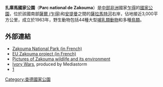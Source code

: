 {{Infobox Protected area 
| name = 扎庫馬國家公園
| iucn_category = II
| photo = 
| photo_caption = 
| map            = Chad | relief = yes
| map_caption    = 在乍得地图上的位置
| map_width      = 270
| label          = '''扎庫馬國家公園'''
| label_position = left
| mark           = 
| marker_size    = 10
| location = {{flag|Chad}}
| nearest_city = 
| long_d = 19
| long_m = 38
| long_s = 52
| long_EW = E
| lat_d = 10
| lat_m = 50
| lat_s = 52
| lat_NS = N
| area = 3,000平方公里
| established = 1963年
| visitation_num = 
| visitation_year = 
| governing_body = 
}}
{{city locator
| base = Cd-map small.png
| base_width = 200px
| base_caption = 
| float =Locator_Dot.png
| float_width = 10px
| float_caption = 
| x = 114
| y = 238
|infobox_caption=
|-
}}

'''扎庫馬國家公園'''（'''Parc national de Zakouma'''）是[[中部非洲|中部非洲]]國家[[乍得|乍得]]的[[國家公園|國家公園]]，位於該國南部[[薩爾_(乍得)|薩爾 (乍得)]]和[[安提曼|安提曼]]之間的[[薩拉馬特河|薩拉馬特河]]右岸，佔地接近3,000平方公里，成立於1963年，野生動物包括44種大型[[哺乳類動物|哺乳類動物]]和多種[[鳥類|鳥類]]。

==外部連結==
*[http://www.zakouma.com Zakouma National Park (in French)] {{Wayback|url=http://www.zakouma.com/ |date=20180115225221 }}
*[http://www.deltcd.ec.europa.eu/fr/item2_info_docs/doc_zakouma.htm EU Zakouma project (in French)] {{Webarchive|url=https://archive.is/20121211133449/http://www.deltcd.ec.europa.eu/fr/item2_info_docs/doc_zakouma.htm |date=2012-12-11 }}
*[http://davidedderai.free.fr Pictures of Zakouma wildlife and its environment] {{Wayback|url=http://davidedderai.free.fr/ |date=20200203132546 }}
*[https://web.archive.org/web/20080725140836/http://mediastorm.org/0016.htm Ivory Wars], produced by Mediastorm
*[https://web.archive.org/web/20110202173242/http://jagdaufdasweissegold.com/]

{{DEFAULTSORT:Zakouma}}
[[Category:查德國家公園|Category:查德國家公園]]

{{Chad-stub}}